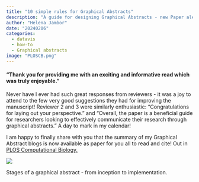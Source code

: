 ```yaml
---
title: "10 simple rules for Graphical Abstracts"
description: "A guide for designing Graphical Abstracts - new Paper alert"
author: "Helena Jambor"
date: "20240206"
categories:
  - datavis
  - how-to
  - Graphical abstracts
image: "PLOSCB.png"
---
```

#### "Thank you for providing me with an exciting and informative read which was truly enjoyable."
Never have I ever had such great responses from reviewers - it was a joy to attend to the few very good suggestions they had for improving the manuscript! Reviewer 2 and 3 were similarly enthusiastic: "Congratulations for laying out your perspective." and "Overall, the paper is a beneficial guide for researchers looking to effectively communicate their research through graphical abstracts." A day to mark in my calendar! 

I am happy to finally share with you that the summary of my Graphical Abstract blogs is now available as paper for you all to read and cite! 
Out in <a href= https://dx.plos.org/10.1371/journal.pcbi.1011789>PLOS Computational Biology.</a> 


::: {#fig-overview}
![](Slide6.png)

Stages of a graphical abstract - from inception to implementation.
:::